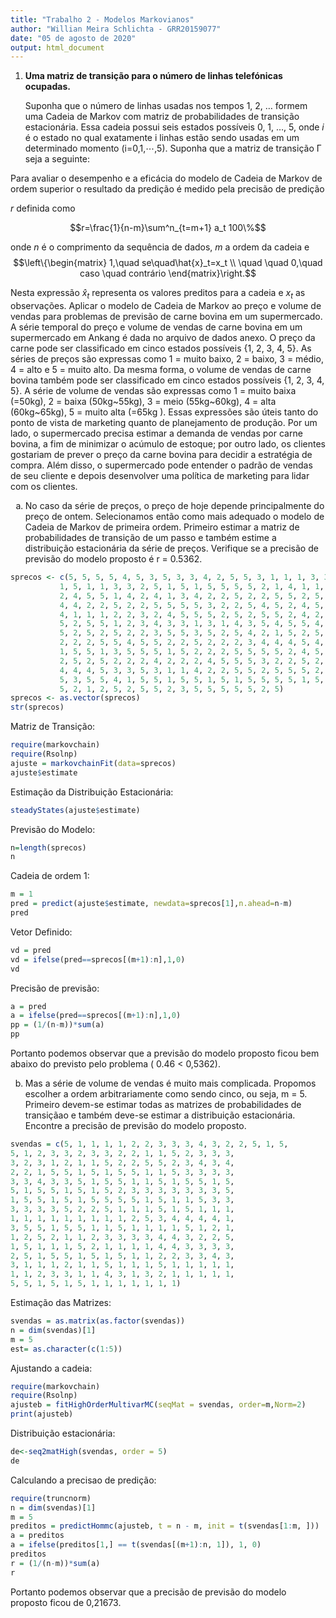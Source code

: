 ```yaml
---
title: "Trabalho 2 - Modelos Markovianos"
author: "Willian Meira Schlichta - GRR20159077"
date: "05 de agosto de 2020"
output: html_document
---
```



1. **Uma matriz de transição para o número de linhas telefónicas ocupadas.**
  
    Suponha que o número de linhas usadas nos tempos 1, 2, ... formem uma Cadeia de Markov com matriz de probabilidades de transição estacionária. Essa cadeia possui seis estados possíveis 0, 1, ..., 5, onde $i$ é o estado no qual exatamente i linhas estão sendo usadas em um determinado momento (i=0,1,⋯,5). Suponha que a matriz de transição Γ seja a seguinte:


Para avaliar o desempenho e a eficácia do modelo de Cadeia de Markov
de ordem superior o resultado da predição é medido pela precisão de predição

$r$ definida como

$$r=\frac{1}{n-m}\sum^n_{t=m+1} a_t 100\%$$

onde $n$ é o comprimento da sequência de dados, $m$ a ordem da cadeia e 
$$\left\{\begin{matrix}
  1,\quad se\quad\hat{x}_t=x_t
  \\ 
  \quad \quad 0,\quad caso \quad contrário
  \end{matrix}\right.$$
    
Nesta expressão $\hat{x}_t$ representa os valores preditos para a cadeia
e $x_t$ as observações.
Aplicar o modelo de Cadeia de Markov ao preço e volume de vendas
para problemas de previsão de carne bovina em um supermercado. A
série temporal do preço e volume de vendas de carne bovina em um
supermercado em Ankang é dada no arquivo de dados anexo. O preço
da carne pode ser classificado em cinco estados possíveis {1, 2, 3, 4, 5}.
As séries de preços são expressas como 1 = muito baixo, 2 = baixo, 3 =
médio, 4 = alto e 5 = muito alto. Da mesma forma, o volume de vendas
de carne bovina também pode ser classificado em cinco estados possíveis
{1, 2, 3, 4, 5}. A série de volume de vendas são expressas como 1 =
muito baixa (=50kg), 2 = baixa (50kg~55kg), 3 = meio (55kg~60kg),
4 = alta (60kg~65kg), 5 = muito alta (=65kg ). Essas expressões são
úteis tanto do ponto de vista de marketing quanto de planejamento de
produção.
Por um lado, o supermercado precisa estimar a demanda de vendas por
carne bovina, a fim de minimizar o acúmulo de estoque; por outro lado,
os clientes gostariam de prever o preço da carne bovina para decidir
a estratégia de compra. Além disso, o supermercado pode entender o
padrão de vendas de seu cliente e depois desenvolver uma política de
marketing para lidar com os clientes.

(a) No caso da série de preços, o preço de hoje depende principalmente
do preço de ontem. Selecionamos então como mais adequado o
modelo de Cadeia de Markov de primeira ordem. Primeiro estimar
a matriz de probabilidades de transição de um passo e também
estime a distribuição estacionária da série de preços. Verifique se
a precisão de previsão do modelo proposto é r = 0.5362.
  


```r
sprecos <- c(5, 5, 5, 5, 4, 5, 3, 5, 3, 3, 4, 2, 5, 5, 3, 1, 1, 1, 3, 3, 4,
           1, 5, 1, 1, 3, 3, 2, 5, 1, 5, 1, 5, 5, 5, 5, 2, 1, 4, 1, 1, 1,
           2, 4, 5, 5, 1, 4, 2, 4, 1, 3, 4, 2, 2, 5, 2, 2, 5, 5, 2, 5, 4,
           4, 4, 2, 2, 5, 2, 2, 5, 5, 5, 5, 3, 2, 2, 5, 4, 5, 2, 4, 5, 5,
           4, 1, 1, 1, 2, 2, 3, 2, 4, 5, 5, 5, 2, 5, 2, 5, 5, 2, 4, 2, 5,
           5, 2, 5, 5, 1, 2, 3, 4, 3, 3, 1, 3, 1, 4, 3, 5, 4, 5, 5, 4, 5,
           5, 2, 5, 2, 5, 2, 2, 3, 5, 5, 3, 5, 2, 5, 4, 2, 1, 5, 2, 5, 2,
           2, 2, 2, 5, 5, 4, 5, 5, 2, 2, 5, 2, 2, 2, 3, 4, 4, 4, 5, 4, 5,
           1, 5, 5, 1, 3, 5, 5, 5, 1, 5, 2, 2, 2, 5, 5, 5, 5, 2, 4, 5, 2,
           2, 5, 2, 5, 2, 2, 2, 4, 2, 2, 2, 4, 5, 5, 5, 3, 2, 2, 5, 2, 5,
           4, 4, 4, 5, 3, 3, 5, 3, 1, 1, 4, 2, 2, 5, 5, 2, 5, 5, 5, 2, 5,
           5, 3, 5, 5, 4, 1, 5, 5, 1, 5, 5, 1, 5, 1, 5, 5, 5, 5, 1, 5, 5,
           5, 2, 1, 2, 5, 2, 5, 5, 2, 3, 5, 5, 5, 5, 5, 2, 5)
sprecos <- as.vector(sprecos)
str(sprecos)
```
Matriz de Transição:

```r
require(markovchain)
require(Rsolnp)
ajuste = markovchainFit(data=sprecos)
ajuste$estimate
```
Estimação da Distribuição Estacionária:

```r
steadyStates(ajuste$estimate)
```
Previsão do Modelo:

```r
n=length(sprecos)
n
```
Cadeia de ordem 1:

```r
m = 1
pred = predict(ajuste$estimate, newdata=sprecos[1],n.ahead=n-m)
pred
```
Vetor Definido:

```r
vd = pred
vd = ifelse(pred==sprecos[(m+1):n],1,0)
vd
```
Precisão de previsão:

```r
a = pred
a = ifelse(pred==sprecos[(m+1):n],1,0)
pp = (1/(n-m))*sum(a)
pp
```
Portanto podemos observar que a previsão do modelo proposto ficou bem abaixo do
previsto pelo problema ( 0.46 < 0,5362).


(b) Mas a série de volume de vendas é muito mais complicada. Propomos escolher a ordem arbitrariamente como sendo cinco, ou seja, m = 5. Primeiro devem-se estimar todas as matrizes de probabilidades de transiçãao e também deve-se estimar a distribuição
estacionária. Encontre a precisão de previsão do modelo proposto.

```r
svendas = c(5, 1, 1, 1, 1, 2, 2, 3, 3, 3, 4, 3, 2, 2, 5, 1, 5,
5, 1, 2, 3, 3, 2, 3, 3, 2, 2, 1, 1, 5, 2, 3, 3, 3,
3, 2, 3, 1, 2, 1, 1, 5, 2, 2, 5, 5, 2, 3, 4, 3, 4,
2, 2, 1, 5, 5, 1, 5, 1, 5, 5, 1, 1, 5, 3, 3, 3, 3,
3, 3, 4, 3, 3, 5, 1, 5, 5, 1, 1, 5, 1, 5, 5, 1, 5,
5, 1, 5, 5, 1, 5, 1, 5, 2, 3, 3, 3, 3, 3, 3, 3, 5,
1, 5, 5, 1, 5, 1, 5, 5, 5, 5, 1, 5, 1, 1, 5, 3, 3,
3, 3, 3, 3, 5, 2, 2, 5, 1, 1, 1, 5, 1, 5, 1, 1, 1,
1, 1, 1, 1, 1, 1, 1, 1, 1, 2, 5, 3, 4, 4, 4, 4, 1,
3, 5, 5, 1, 5, 5, 1, 1, 5, 1, 1, 1, 1, 5, 1, 2, 1,
1, 2, 5, 2, 1, 1, 2, 3, 3, 3, 3, 4, 4, 3, 2, 2, 5,
1, 5, 1, 1, 1, 5, 2, 1, 1, 1, 1, 4, 4, 3, 3, 3, 3,
2, 5, 1, 5, 5, 1, 5, 1, 5, 1, 1, 2, 2, 3, 3, 4, 3,
3, 1, 1, 1, 2, 1, 1, 5, 1, 1, 1, 5, 1, 1, 1, 1, 1,
1, 1, 2, 3, 3, 1, 1, 4, 3, 1, 3, 2, 1, 1, 1, 1, 1,
5, 5, 1, 5, 1, 5, 1, 1, 1, 1, 1, 1, 1)

```
Estimação das Matrizes:

```r
svendas = as.matrix(as.factor(svendas))
n = dim(svendas)[1]
m = 5
est= as.character(c(1:5))
```
Ajustando a cadeia:

```r
require(markovchain)
require(Rsolnp)
ajusteb = fitHighOrderMultivarMC(seqMat = svendas, order=m,Norm=2)
print(ajusteb)
```
Distribuição estacionária:
```r
de<-seq2matHigh(svendas, order = 5)
de
```
Calculando a precisao de predição:

```r

require(truncnorm)
n = dim(svendas)[1]
m = 5
preditos = predictHommc(ajusteb, t = n - m, init = t(svendas[1:m, ]))
a = preditos
a = ifelse(preditos[1,] == t(svendas[(m+1):n, 1]), 1, 0)
preditos
r = (1/(n-m))*sum(a)
r

```
Portanto podemos observar que a precisão de previsão do modelo proposto ficou de 0,21673.
